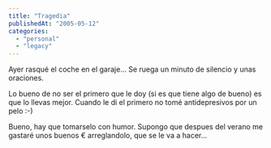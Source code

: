 ```yaml
---
title: "Tragedia"
publishedAt: "2005-05-12"
categories: 
  - "personal"
  - "legacy"
---
```


Ayer rasqué el coche en el garaje... Se ruega un minuto de silencio y unas oraciones.

Lo bueno de no ser el primero que le doy (si es que tiene algo de bueno) es que lo llevas mejor. Cuando le di el primero no tomé antidepresivos por un pelo :-)

Bueno, hay que tomarselo con humor. Supongo que despues del verano me gastaré unos buenos € arreglandolo, que se le va a hacer...
